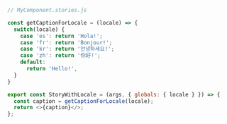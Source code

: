 ```js
// MyComponent.stories.js

const getCaptionForLocale = (locale) => {
  switch(locale) {
    case 'es': return 'Hola!';
    case 'fr': return 'Bonjour!';
    case 'kr': return '안녕하세요!';
    case 'zh': return '你好!';
    default:
      return 'Hello!',
  }
}

export const StoryWithLocale = (args, { globals: { locale } }) => {
  const caption = getCaptionForLocale(locale);
  return <>{caption}</>;
};
```